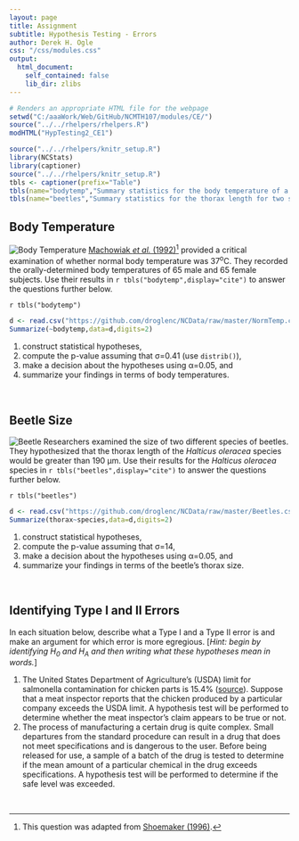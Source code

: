 ```yaml
---
layout: page
title: Assignment
subtitle: Hypothesis Testing - Errors
author: Derek H. Ogle
css: "/css/modules.css"
output:
  html_document:
    self_contained: false
    lib_dir: zlibs
---
```


```r
# Renders an appropriate HTML file for the webpage
setwd("C:/aaaWork/Web/GitHub/NCMTH107/modules/CE/")
source("../../rhelpers/rhelpers.R")
modHTML("HypTesting2_CE1")
```

```r
source("../../rhelpers/knitr_setup.R")
library(NCStats)
library(captioner)
source("../../rhelpers/knitr_setup.R")
tbls <- captioner(prefix="Table")
tbls(name="bodytemp","Summary statistics for the body temperature of a sample of men and women.")
tbls(name="beetles","Summary statistics for the thorax length for two species of beetles.")
```

## Body Temperature
<img src="zimgs/body-temperature-1.jpg" alt="Body Temperature" class="img-right">
[Machowiak *et al.* (1992)](http://www.ncbi.nlm.nih.gov/pubmed/1302471)[^1] provided a critical examination of whether normal body temperature was 37<sup>o</sup>C. They recorded the orally-determined body temperatures of 65 male and 65 female subjects. Use their results in `r tbls("bodytemp",display="cite")` to answer the questions further below.

`r tbls("bodytemp")`

```r
d <- read.csv("https://github.com/droglenc/NCData/raw/master/NormTemp.csv")
Summarize(~bodytemp,data=d,digits=2)
```

1. construct statistical hypotheses, 
1. compute the p-value assuming that &sigma;=0.41 (use `distrib()`), 
1. make a decision about the hypotheses using &alpha;=0.05, and 
1. summarize your findings in terms of body temperatures.

<br>

## Beetle Size
<img src="zimgs/beetle.jpg" alt="Beetle" class="img-right">
Researchers examined the size of two different species of beetles. They hypothesized that the thorax length of the *Halticus oleracea* species would be greater than 190 &mu;m. Use their results for the *Halticus oleracea* species in `r tbls("beetles",display="cite")` to answer the questions further below.

`r tbls("beetles")`

```r
d <- read.csv("https://github.com/droglenc/NCData/raw/master/Beetles.csv")
Summarize(thorax~species,data=d,digits=2)
```

1. construct statistical hypotheses, 
1. compute the p-value assuming that &sigma;=14, 
1. make a decision about the hypotheses using &alpha;=0.05, and 
1. summarize your findings in terms of the beetle's thorax size.

<br>

## Identifying Type I and II Errors

In each situation below, describe what a Type I and a Type II error is and make an argument for which error is more egregious. [*Hint: begin by identifying H<sub>0</sub> and H<sub>A</sub> and then writing what these hypotheses mean in words.*]

1. The United States Department of Agriculture's (USDA) limit for salmonella contamination for chicken parts is 15.4% ([source](http://www.foodsafetynews.com/2015/01/fsis-releases-new-salmonella-campylobacter-performance-standards-for-poultry/)). Suppose that a meat inspector reports that the chicken produced by a particular company exceeds the USDA limit. A hypothesis test will be performed to determine whether the meat inspector's claim appears to be true or not.
1. The process of manufacturing a certain drug is quite complex. Small departures from the standard procedure can result in a drug that does not meet specifications and is dangerous to the user. Before being released for use, a sample of a batch of the drug is tested to determine if the mean amount of a particular chemical in the drug exceeds specifications. A hypothesis test will be performed to determine if the safe level was exceeded.

&nbsp;

[^1]: This question was adapted from [Shoemaker (1996)](http://www.amstat.org/publications/jse/v4n2/datasets.shoemaker.html).
